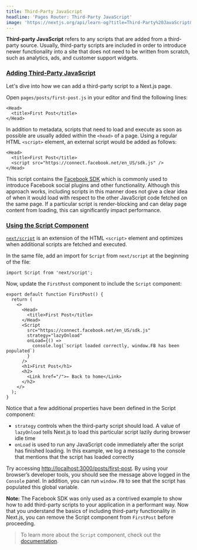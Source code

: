```yaml
---
title: Third-Party JavaScript
headline: 'Pages Router: Third-Party JavaScript'
image: 'https://nextjs.org/api/learn-og?title=Third-Party%20JavaScript&amp;chapter=14'
---
```


**Third-party JavaScript** refers to any scripts that are added from a third-party source. Usually, third-party scripts are included in order to introduce newer functionality into a site that does not need to be written from scratch, such as analytics, ads, and customer support widgets.

### [Adding Third-Party JavaScript](#adding-third-party-javascript)

Let's dive into how we can add a third-party script to a Next.js page.

Open `pages/posts/first-post.js` in your editor and find the following lines:

```
<Head>
  <title>First Post</title>
</Head>
```

In addition to metadata, scripts that need to load and execute as soon as possible are usually added within the `<head>` of a page. Using a regular HTML `<script>` element, an external script would be added as follows:

```
<Head>
  <title>First Post</title>
  <script src="https://connect.facebook.net/en_US/sdk.js" />
</Head>
```

This script contains the [Facebook SDK](https://developers.facebook.com/docs/javascript/quickstart) which is commonly used to introduce Facebook social plugins and other functionality. Although this approach works, including scripts in this manner does not give a clear idea of when it would load with respect to the other JavaScript code fetched on the same page. If a particular script is render-blocking and can delay page content from loading, this can significantly impact performance.

### [Using the Script Component](#using-the-script-component)

[`next/script`](/docs/api-reference/next/script) is an extension of the HTML `<script>` element and optimizes when additional scripts are fetched and executed.

In the same file, add an import for `Script` from `next/script` at the beginning of the file:

```
import Script from 'next/script';
```

Now, update the `FirstPost` component to include the `Script` component:

```
export default function FirstPost() {
  return (
    <>
      <Head>
        <title>First Post</title>
      </Head>
      <Script
        src="https://connect.facebook.net/en_US/sdk.js"
        strategy="lazyOnload"
        onLoad={() =>
          console.log(`script loaded correctly, window.FB has been populated`)
        }
      />
      <h1>First Post</h1>
      <h2>
        <Link href="/">← Back to home</Link>
      </h2>
    </>
  );
}
```

Notice that a few additional properties have been defined in the Script component:

*   `strategy` controls when the third-party script should load. A value of `lazyOnload` tells Next.js to load this particular script lazily during browser idle time
*   `onLoad` is used to run any JavaScript code immediately after the script has finished loading. In this example, we log a message to the console that mentions that the script has loaded correctly

Try accessing [http://localhost:3000/posts/first-post](http://localhost:3000/posts/first-post). By using your browser’s developer tools, you should see the message above logged in the `Console` panel. In addition, you can run `window.FB` to see that the script has populated this global variable.

**Note:** The Facebook SDK was only used as a contrived example to show how to add third-party scripts to your application in a performant way. Now that you understand the basics of including third-party functionality in Next.js, you can remove the Script component from `FirstPost` before proceeding.

> To learn more about the `Script` component, check out the [documentation](/docs/basic-features/script).
